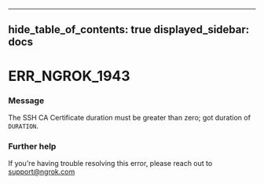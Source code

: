 

---
hide_table_of_contents: true
displayed_sidebar: docs
---


# ERR_NGROK_1943

### Message
The SSH CA Certificate duration must be greater than zero; got duration of `DURATION`.

<ErrorDetails error="err_ngrok_1943" />



### Further help
If you're having trouble resolving this error, please reach out to [support@ngrok.com](mailto:support@ngrok.com?subject=Help%20with%20ERR_NGROK_1943)

